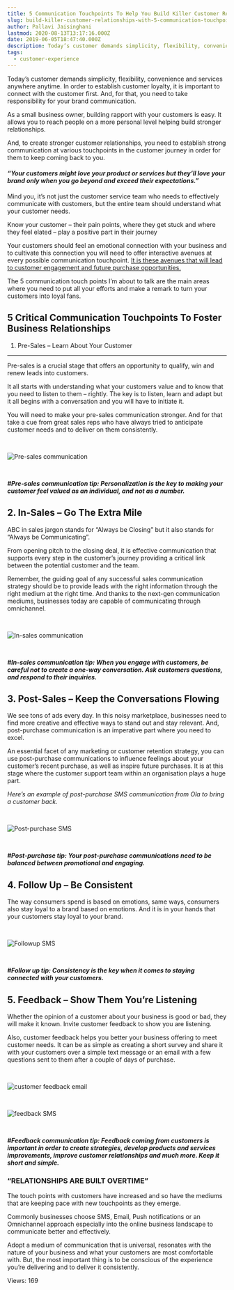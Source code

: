 ```yaml
---
title: 5 Communication Touchpoints To Help You Build Killer Customer Relationships
slug: build-killer-customer-relationships-with-5-communication-touchpoint
author: Pallavi Jaisinghani
lastmod: 2020-08-13T13:17:16.000Z
date: 2019-06-05T18:47:40.000Z
description: Today’s customer demands simplicity, flexibility, convenience and services anywhere anytime. In order to establish customer loyalty, it is important to connect with the customer first. And, for that, you need to take responsibility for your brand communication.
tags:
  - customer-experience
---
```


Today’s customer demands simplicity, flexibility, convenience and services anywhere anytime. In order to establish customer loyalty, it is important to connect with the customer first. And, for that, you need to take responsibility for your brand communication.


As a small business owner, building rapport with your customers is easy. It allows you to reach people on a more personal level helping build stronger relationships.


And, to create stronger customer relationships, you need to establish strong communication at various touchpoints in the customer journey in order for them to keep coming back to you.


#### ***“Your customers might love your product or services but they’ll love your brand only when you go beyond and exceed their expectations.”***


Mind you, it’s not just the customer service team who needs to effectively communicate with customers, but the entire team should understand what your customer needs. 


Know your customer – their pain points, where they get stuck and where they feel elated – play a positive part in their journey


Your customers should feel an emotional connection with your business and to cultivate this connection you will need to offer interactive avenues at every possible communication touchpoint. [It is these avenues that will lead to customer engagement and future purchase opportunities.](https://msg91.com/guide/users-actually-enjoy-these-7-types-of-text-messages) 


The 5 communication touch points I’m about to talk are the main areas where you need to put all your efforts and make a remark to turn your customers into loyal fans.


**5 Critical Communication Touchpoints To Foster Business Relationships**
-------------------------------------------------------------------------


1. Pre-Sales – Learn About Your Customer
----------------------------------------


Pre-sales is a crucial stage that offers an opportunity to qualify, win and renew leads into customers.


It all starts with understanding what your customers value and to know that you need to listen to them – rightly. The key is to listen, learn and adapt but it all begins with a conversation and you will have to initiate it.


You will need to make your pre-sales communication stronger. And for that take a cue from great sales reps who have always tried to anticipate customer needs and to deliver on them consistently.


 


![Pre-sales communication](https://images-msg91.s3.ap-south-1.amazonaws.com/content/images/wordpress/2019/06/iPhone_6_fitness-300x109.png)


 


***#Pre-sales communication tip: Personalization is the key to making your customer feel valued as an individual, and not as a number.***


**2. In-Sales – Go The Extra Mile**
-----------------------------------


ABC in sales jargon stands for “Always be Closing” but it also stands for “Always be Communicating”. 


From opening pitch to the closing deal, it is effective communication that supports every step in the customer’s journey providing a critical link between the potential customer and the team. 


Remember, the guiding goal of any successful sales communication strategy should be to provide leads with the right information through the right medium at the right time. And thanks to the next-gen communication mediums, businesses today are capable of communicating through omnichannel. 


 


![In-sales communication](https://images-msg91.s3.ap-south-1.amazonaws.com/content/images/wordpress/2019/06/Desktop-screenshot-300x300.png)


 


***#In-sales communication tip: When you engage with customers, be careful not to create a one-way conversation. Ask customers questions, and respond to their inquiries.***


**3. Post-Sales – Keep the Conversations Flowing**
--------------------------------------------------


We see tons of ads every day. In this noisy marketplace, businesses need to find more creative and effective ways to stand out and stay relevant. And, post-purchase communication is an imperative part where you need to excel.


An essential facet of any marketing or customer retention strategy, you can use post-purchase communications to influence feelings about your customer’s recent purchase, as well as inspire future purchases. It is at this stage where the customer support team within an organisation plays a huge part.


*Here’s an example of post-purchase SMS communication from Ola to bring a customer back.*


 


![Post-purchase SMS](https://images-msg91.s3.ap-south-1.amazonaws.com/content/images/wordpress/2019/06/Ola-cabs-sms-offer-point-4-e1495010152697-268x300.png)


 


***#Post-purchase tip: Your post-purchase communications need to be balanced between promotional and engaging.***


**4. Follow Up – Be Consistent**
--------------------------------


The way consumers spend is based on emotions, same ways, consumers also stay loyal to a brand based on emotions. And it is in your hands that your customers stay loyal to your brand. 


 


![Followup SMS](https://images-msg91.s3.ap-south-1.amazonaws.com/content/images/wordpress/2019/06/followup-300x149.png)


 


***#Follow up tip: Consistency is the key when it comes to staying connected with your customers.***


**5. Feedback – Show Them You’re Listening**
--------------------------------------------


Whether the opinion of a customer about your business is good or bad, they will make it known. Invite customer feedback to show you are listening. 


Also, customer feedback helps you better your business offering to meet customer needs. It can be as simple as creating a short survey and share it with your customers over a simple text message or an email with a few questions sent to them after a couple of days of purchase.


 


![customer feedback email](https://images-msg91.s3.ap-south-1.amazonaws.com/content/images/wordpress/2019/06/customer-feedback-email-template-4-png-554%C3%97367--300x200.png)


 


![feedback SMS](https://images-msg91.s3.ap-south-1.amazonaws.com/content/images/wordpress/2019/06/6smslink-300x215.jpg)


 


***#Feedback communication tip: Feedback coming from customers is important in order to create strategies, develop products and services improvements, improve customer relationships and much more. Keep it short and simple.***


### **“RELATIONSHIPS ARE BUILT OVERTIME”**


The touch points with customers have increased and so have the mediums that are keeping pace with new touchpoints as they emerge. 


Commonly businesses choose SMS, Email, Push notifications or an Omnichannel approach especially into the online business landscape to communicate better and effectively.


Adopt a medium of communication that is universal, resonates with the nature of your business and what your customers are most comfortable with. But, the most important thing is to be conscious of the experience you’re delivering and to deliver it consistently.


 Views: 169


